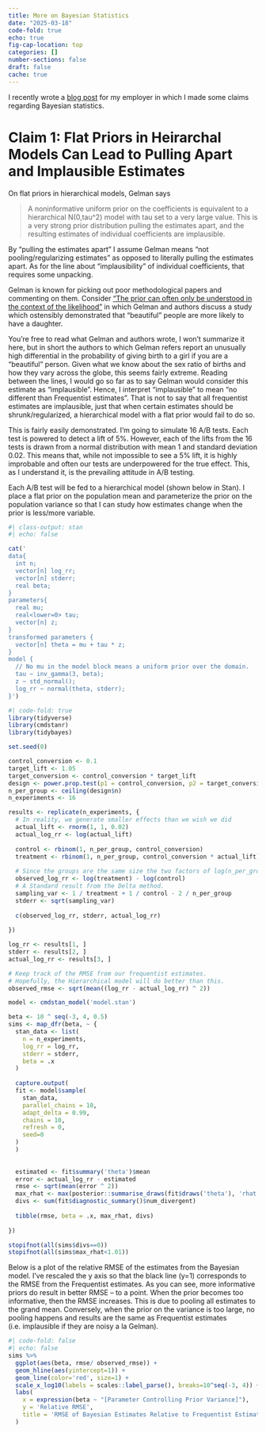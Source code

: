 ```yaml
---
title: More on Bayesian Statistics
date: "2025-03-18"
code-fold: true
echo: true
fig-cap-location: top
categories: []
number-sections: false
draft: false
cache: true
---
```


I recently wrote a [blog post](https://www.geteppo.com/blog/bayes-vs-frequentism-can-be-a-big-deal) for my employer in which I made some claims regarding Bayesian statistics.


# Claim 1: Flat Priors in Heirarchal Models Can Lead to Pulling Apart and Implausible Estimates

On flat priors in hierarchical models, Gelman says 

> A noninformative uniform prior on the coefficients is equivalent to a hierarchical N(0,tau^2) model with tau set to a very large value. This is a very strong prior distribution pulling the estimates apart, and the resulting estimates of individual coefficients are implausible.


By "pulling the estimates apart" I assume Gelman means "not pooling/regularizing estimates" as opposed to literally pulling the estimates apart.  As for the line about "implausibility" of individual coefficients, that requires some unpacking.

Gelman is known for picking out poor methodological papers and commenting on them.  Consider ["The prior can often only be understood in the context of the likelihood"](https://sites.stat.columbia.edu/gelman/research/unpublished/prior_context_2.pdf) in which Gelman and authors discuss a study which ostensibly demonstrated that "beautiful" people are more likely to have a daughter.

You're free to read what Gelman and authors wrote, I won't summarize it here, but in short the authors to which Gelman refers report an unusually high differential in the probability of giving birth to a girl if you are a "beautiful" person.  Given what we know about the sex ratio of births and how they vary across the globe, this seems fairly extreme.  Reading between the lines, I would go so far as to say Gelman would consider this estimate as "implausible". Hence, I interpret "implausible" to mean "no different than Frequentist estimates".  That is not to say that all frequentist estimates are implausible, just that when certain estimates should be shrunk/regularized, a hierarchical model with a flat prior would fail to do so.

This is fairly easily demonstrated.  I'm going to simulate 16 A/B tests.  Each test is powered to detect a lift of 5%.  However, each of the lifts from the 16 tests is drawn from a normal distribution with mean 1 and standard deviation 0.02.  This means that, while not impossible to see a 5% lift, it is highly improbable and often our tests are underpowered for the true effect.  This, as I understand it, is the prevailing attitude in A/B testing.

Each A/B test will be fed to a hierarchical model (shown below in Stan).  I place a flat prior on the population mean and parameterize the prior on the population variance so that I can study how estimates change when the prior is less/more variable.



```r
#| class-output: stan
#| echo: false

cat('
data{
  int n;
  vector[n] log_rr;
  vector[n] stderr;
  real beta;
}
parameters{
  real mu;
  real<lower=0> tau;
  vector[n] z;
}
transformed parameters {
  vector[n] theta = mu + tau * z;
}
model {
  // No mu in the model block means a uniform prior over the domain.
  tau ~ inv_gamma(3, beta);
  z ~ std_normal();
  log_rr ~ normal(theta, stderr);
}')

```


```r
#| code-fold: true
library(tidyverse)
library(cmdstanr)
library(tidybayes)

set.seed(0)

control_conversion <- 0.1
target_lift <- 1.05
target_conversion <- control_conversion * target_lift
design <- power.prop.test(p1 = control_conversion, p2 = target_conversion, power = 0.8)
n_per_group <- ceiling(design$n)
n_experiments <- 16

results <- replicate(n_experiments, {
  # In reality, we generate smaller effects than we wish we did
  actual_lift <- rnorm(1, 1, 0.02)
  actual_log_rr <- log(actual_lift)
  
  control <- rbinom(1, n_per_group, control_conversion)
  treatment <- rbinom(1, n_per_group, control_conversion * actual_lift)
  
  # Since the groups are the same size the two factors of log(n_per_group) cancel
  observed_log_rr <- log(treatment) - log(control)
  # A Standard result from the Delta method.
  sampling_var <- 1 / treatment + 1 / control - 2 / n_per_group
  stderr <- sqrt(sampling_var)
  
  c(observed_log_rr, stderr, actual_log_rr)
  
})

log_rr <- results[1, ]
stderr <- results[2, ]
actual_log_rr <- results[3, ]

# Keep track of the RMSE from our frequentist estimates.
# Hopefully, the Hierarchical model will do better than this.
observed_rmse <- sqrt(mean((log_rr - actual_log_rr) ^ 2))

model <- cmdstan_model('model.stan')

beta <- 10 ^ seq(-3, 4, 0.5)
sims <- map_dfr(beta, ~ {
  stan_data <- list(
    n = n_experiments,
    log_rr = log_rr,
    stderr = stderr,
    beta = .x
  )
  
  capture.output(
  fit <- model$sample(
    stan_data,
    parallel_chains = 10,
    adapt_delta = 0.99,
    chains = 10,
    refresh = 0, 
    seed=0
  )
  )
  
  
  estimated <- fit$summary('theta')$mean
  error <- actual_log_rr - estimated
  rmse <- sqrt(mean(error ^ 2))
  max_rhat <- max(posterior::summarise_draws(fit$draws('theta'), 'rhat')$rhat)
  divs <- sum(fit$diagnostic_summary()$num_divergent)
  
  tibble(rmse, beta = .x, max_rhat, divs)
  
})

stopifnot(all(sims$divs==0))
stopifnot(all(sims$max_rhat<1.01))
```

Below is a plot of the relative RMSE of the estimates from the Bayesian model.  I've rescaled the y axis so that the black line (y=1) corresponds to the RMSE from the Frequentist estimates.  As you can see, more informative priors do result in better RMSE -- to a point.  When the prior becomes too informative, then the RMSE increases.  This is due to pooling all estimates to the grand mean.  Conversely, when the prior on the variance is too large, no pooling happens and results are the same as Frequentist estimates (i.e. implausible if they are noisy a la Gelman).

```r
#| code-fold: false
#| echo: false
sims %>% 
  ggplot(aes(beta, rmse/ observed_rmse)) + 
  geom_hline(aes(yintercept=1)) + 
  geom_line(color='red', size=1) + 
  scale_x_log10(labels = scales::label_parse(), breaks=10^seq(-3, 4)) + 
  labs(
    x = expression(beta ~ "[Parameter Controlling Prior Variance]"),
    y = 'Relative RMSE',
    title = 'RMSE of Bayesian Estimates Relative to Frequentist Estimates'
  )

```

